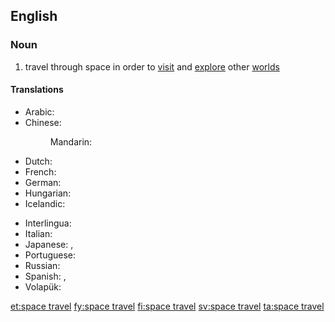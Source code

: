 ==English==

===Noun===
{{wikipedia|space exploration}}
{{en-noun|head=[[space]] [[travel]]|-}}

# travel through space in order to [[visit]] and [[explore]] other [[world]]s

====Translations====
{{trans-top|travel through space in order to visit and explore other worlds}}
* Arabic: {{t|ar|اَلرِّحْلَات اَلْفَضَائِيَّة|f-p}}
* Chinese:
*: Mandarin: {{t|cmn|太空旅行|tr=tàikōng lǚxíng|sc=Hani}}
* Dutch: {{t+|nl|ruimtevaart|f}}
* French: {{t|fr|voyage d'espace|m}}
* German: {{t+|de|Raumfahrt|f}}
* Hungarian: {{t+|hu|űrrepülés}}
* Icelandic: {{t|is|geimferð|f}}
{{trans-mid}}
* Interlingua: {{t|ia|astronautica}}
* Italian: {{t|it|corsa di spazio|f}}
* Japanese: {{t|ja|宇宙旅行|tr=うちゅうりょこう, uchū ryokō|sc=Jpan}}, {{t|ja|スペーストラベル|tr=supēsutoraberu|sc=Jpan}}
* Portuguese: {{t|pt|[[viagem]] [[espacial]]|f}}
* Russian: {{t|ru|косми́ческое путеше́ствие|n}}
* Spanish: {{t|es|viaje espacial|m}}, {{t|es|recorrido de espacial|m}}
* Volapük: {{t|vo|stelatäv}}
{{trans-bottom}}

[[et:space travel]]
[[fy:space travel]]
[[fi:space travel]]
[[sv:space travel]]
[[ta:space travel]]